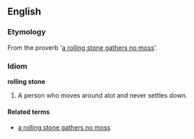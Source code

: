 ==English==

===Etymology===
From the proverb '[[a rolling stone gathers no moss]]'.

===Idiom===
'''rolling stone'''
# A person who moves around alot and never settles down.

====Related terms====
*[[a rolling stone gathers no moss]]